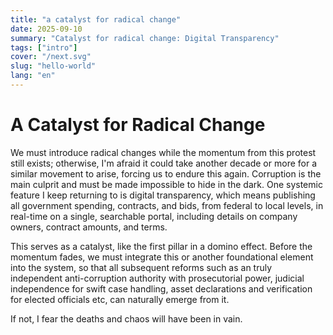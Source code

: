 ```yaml
---
title: "a catalyst for radical change"
date: 2025-09-10
summary: "Catalyst for radical change: Digital Transparency"
tags: ["intro"]
cover: "/next.svg"
slug: "hello-world"
lang: "en"
---
```


# A Catalyst for Radical Change

We must introduce radical changes while the momentum from this protest still exists; otherwise, I'm afraid it could take another decade or more for a similar movement to arise, forcing us to endure this again. Corruption is the main culprit and must be made impossible to hide in the dark. One systemic feature I keep returning to is digital transparency, which means publishing all government spending, contracts, and bids, from federal to local levels, in real-time on a single, searchable portal, including details on company owners, contract amounts, and terms.

This serves as a catalyst, like the first pillar in a domino effect. Before the momentum fades, we must integrate this or another foundational element into the system, so that all subsequent reforms such as an truly independent anti-corruption authority with prosecutorial power, judicial independence for swift case handling, asset declarations and verification for elected officials etc, can naturally emerge from it.

If not, I fear the deaths and chaos will have been in vain.


